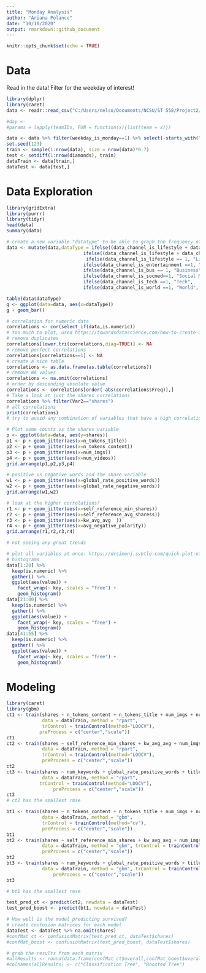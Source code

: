 ```yaml
---
title: "Monday Analysis"
author: "Ariana Polanco"
date: "10/10/2020"
output: rmarkdown::github_document
---
```


```r
knitr::opts_chunk$set(echo = TRUE)
```

# Data
Read in the data!
Filter for the weekday of interest!

```r
library(dplyr)
library(caret)
data <- readr::read_csv("C:/Users/nelso/Documents/NCSU/ST 558/Project2/OnlineNewsPopularity.csv")

#day <- 
#params = lapply(teamIDs, FUN = function(x){list(team = x)})

data <- data %>% filter(weekday_is_monday==1) %>% select(-starts_with("weekday"))
set.seed(123)
train <- sample(1:nrow(data), size = nrow(data)*0.7)
test <- setdiff(1:nrow(diamonds), train)
dataTrain <- data[train,]
dataTest <- data[test,]
```

# Data Exploration

```r
library(gridExtra)
library(purrr)
library(tidyr)
head(data)
summary(data)

# create a new variable "dataType" to be able to graph the frequency of the data channel type. 
data <- mutate(data,dataType = ifelse((data_channel_is_lifestyle + data_channel_is_lifestyle + data_channel_is_bus +                                   data_channel_is_socmed + data_channel_is_tech + data_channel_is_world) == 0, NA, 
                            ifelse((data_channel_is_lifestyle + data_channel_is_lifestyle + data_channel_is_bus +                                       data_channel_is_socmed + data_channel_is_tech + data_channel_is_world) != 1 , "Multi",
                             ifelse(data_channel_is_lifestyle == 1, "Lifestyle",
                            ifelse(data_channel_is_entertainment ==1, "Entertainment",
                            ifelse(data_channel_is_bus == 1, "Business", 
                            ifelse(data_channel_is_socmed==1, "Social Media", 
                            ifelse(data_channel_is_tech ==1, "Tech", 
                            ifelse(data_channel_is_world ==1, "World", NA)))))))))

table(data$dataType)
g <- ggplot(data=data, aes(x=dataType))
g + geom_bar()

# correlation for numeric data
correlations <- cor(select_if(data,is.numeric))
# too much to plot, used https://towardsdatascience.com/how-to-create-a-correlation-matrix-with-too-many-variables-309cc0c0a57 as a resource to cut it down
# remove duplicates
correlations[lower.tri(correlations,diag=TRUE)] <- NA
# remove perfect correlations
correlations[correlations==1] <- NA
# create a nice table
correlations <- as.data.frame(as.table(correlations))
# remove NA values
correlations <- na.omit(correlations)
# order by descending absolute value 
correlations <- correlations[order(-abs(correlations$Freq)),]
# Take a look at just the shares correlations
correlations %>% filter(Var2=="shares")
# all correlations
print(correlations)
# try to avoid any combination of variables that have a high correlation in a model. Especially in this case where there is overlap between variables.

# Plot some counts vs the shares variable
p <- ggplot(data=data, aes(y=shares))
p1 <- p + geom_jitter(aes(x=n_tokens_title))
p2 <- p + geom_jitter(aes(x=n_tokens_content))
p3 <- p + geom_jitter(aes(x=num_imgs))
p4 <- p + geom_jitter(aes(x=num_videos))
grid.arrange(p1,p2,p3,p4)

# positive vs negative words and the share variable
w1 <- p + geom_jitter(aes(x=global_rate_positive_words))
w2 <- p + geom_jitter(aes(x=global_rate_negative_words))
grid.arrange(w1,w2)

# look at the higher correlations?
r1 <- p + geom_jitter(aes(x=self_reference_min_shares))
r2 <- p + geom_jitter(aes(x=self_reference_avg_sharess))
r3 <- p + geom_jitter(aes(x=kw_avg_avg	))
r4 <- p + geom_jitter(aes(x=avg_negative_polarity))
grid.arrange(r1,r2,r3,r4)

# not seeing any great trends

# plot all variables at once: https://drsimonj.svbtle.com/quick-plot-of-all-variables
# histograms
data[1:20] %>%
  keep(is.numeric) %>% 
  gather() %>% 
  ggplot(aes(value)) +
    facet_wrap(~ key, scales = "free") +
    geom_histogram()
data[21:40] %>%
  keep(is.numeric) %>% 
  gather() %>% 
  ggplot(aes(value)) +
    facet_wrap(~ key, scales = "free") +
    geom_histogram()
data[41:55] %>%
  keep(is.numeric) %>% 
  gather() %>% 
  ggplot(aes(value)) +
    facet_wrap(~ key, scales = "free") +
    geom_histogram()

```


# Modeling

``` r
library(caret)
library(gbm)
ct1 <- train(shares ~ n_tokens_content + n_tokens_title + num_imgs + num_videos , 
             data = dataTrain, method = "rpart", 
             trControl = trainControl(method="LOOCV"),
            preProcess = c("center","scale"))
ct1
ct2 <- train(shares ~ self_reference_min_shares + kw_avg_avg + num_imgs + num_videos , 
             data = dataTrain, method = "rpart", 
             trControl = trainControl(method="LOOCV"),
             preProcess = c("center","scale"))
ct2
ct3 <- train(shares ~ num_keywords + global_rate_positive_words + title_subjectivity + is_weekend , 
             data = dataTrain, method = "rpart", 
            trControl = trainControl(method="LOOCV"),
                 preProcess = c("center","scale"))
ct3
# ct2 has the smallest rmse
```
``` r
bt1 <- train(shares ~ n_tokens_content + n_tokens_title + num_imgs + num_videos , 
             data = dataTrain, method = "gbm",  
             trControl = trainControl(method="cv"),
             preProcess = c("center","scale"))
bt1
bt2 <- train(shares ~ self_reference_min_shares + kw_avg_avg + num_imgs + num_videos , 
             data = dataTrain, method = "gbm", trControl = trainControl(method="cv"),
             preProcess = c("center","scale"))
bt2
bt3 <- train(shares ~ num_keywords + global_rate_positive_words + title_subjectivity + is_weekend ,
             data = dataTrain, method = "gbm", trControl = trainControl(method="cv"),
                 preProcess = c("center","scale"))
bt3

# bt1 has the smallest rmse
```

```r
test_pred_ct <- predict(ct2, newdata = dataTest)
test_pred_boost <- predict(bt1, newdata = dataTest)

# How well is the model predicting survived?
# create confusion matrices for each model
dataTest <- dataTest %>% na.omit(shares)
#confMat_ct <- confusionMatrix(test_pred_ct, dataTest$shares)
#confMat_boost <- confusionMatrix(test_pred_boost, dataTest$shares)

# grab the results from each matrix
#allResults <- round(data.frame(confMat_ct$overall,confMat_boost$overall),4)
#colnames(allResults) <- c("Classification Tree", "Boosted Tree")

```